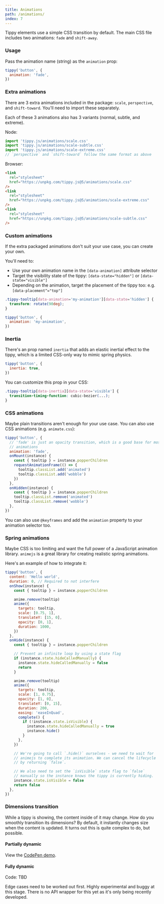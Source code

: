 ```yaml
---
title: Animations
path: /animations/
index: 7
---
```



Tippy elements use a simple CSS transition by default. The main CSS file
includes two animations: `fade` and `shift-away`.

### Usage

Pass the animation name (string) as the `animation` prop:

```js
tippy('button', {
  animation: 'fade',
})
```

### Extra animations

There are 3 extra animations included in the package: `scale`, `perspective`,
and `shift-toward`. You'll need to import these separately.

Each of these 3 animations also has 3 variants (normal, subtle, and extreme).

Node:

```js
import 'tippy.js/animations/scale.css'
import 'tippy.js/animations/scale-subtle.css'
import 'tippy.js/animations/scale-extreme.css'
// `perspective` and `shift-toward` follow the same format as above
```

Browser:

```html
<link
  rel="stylesheet"
  href="https://unpkg.com/tippy.js@5/animations/scale.css"
/>
<link
  rel="stylesheet"
  href="https://unpkg.com/tippy.js@5/animations/scale-extreme.css"
/>
<link
  rel="stylesheet"
  href="https://unpkg.com/tippy.js@5/animations/scale-subtle.css"
/>
```

### Custom animations

If the extra packaged animations don't suit your use case, you can create your
own.

You'll need to:

- Use your own animation name in the `[data-animation]` attribute selector
- Target the visibility state of the tippy: `[data-state="hidden"]` or
  `[data-state="visible"]`
- Depending on the animation, target the placement of the tippy too: e.g.
  `[data-placement^="top"]`

```css
.tippy-tooltip[data-animation='my-animation'][data-state='hidden'] {
  transform: rotate(90deg);
}
```

```js
tippy('button', {
  animation: 'my-animation',
})
```

### Inertia

There's an prop named `inertia` that adds an elastic inertial effect to the
tippy, which is a limited CSS-only way to mimic spring physics.

```js
tippy('button', {
  inertia: true,
})
```

You can customize this prop in your CSS:

```css
.tippy-tooltip[data-inertia][data-state='visible'] {
  transition-timing-function: cubic-bezier(...);
}
```

### CSS animations

Maybe plain transitions aren't enough for your use case. You can also use CSS
animations (e.g. `animate.css`):

```js
tippy('button', {
  // 'fade' is just an opacity transition, which is a good base for most
  // animations
  animation: 'fade',
  onMount(instance) {
    const { tooltip } = instance.popperChildren
    requestAnimationFrame(() => {
      tooltip.classList.add('animated')
      tooltip.classList.add('wobble')
    })
  },
  onHidden(instance) {
    const { tooltip } = instance.popperChildren
    tooltip.classList.remove('animated')
    tooltip.classList.remove('wobble')
  },
})
```

You can also use `@keyframes` and add the `animation` property to your animation
selector too.

### Spring animations

Maybe CSS is too limiting and want the full power of a JavaScript animation
library. `animejs` is a great library for creating realistic spring animations.

Here's an example of how to integrate it:

```js
tippy('button', {
  content: 'Hello world',
  duration: 0, // Required to not interfere
  onShow(instance) {
    const { tooltip } = instance.popperChildren

    anime.remove(tooltip)
    anime({
      targets: tooltip,
      scale: [0.75, 1],
      translateY: [15, 0],
      opacity: [0, 1],
      duration: 1000,
    })
  },
  onHide(instance) {
    const { tooltip } = instance.popperChildren

    // Prevent an infinite loop by using a state flag
    if (instance.state.hideCalledManually) {
      instance.state.hideCalledManually = false
      return
    }

    anime.remove(tooltip)
    anime({
      targets: tooltip,
      scale: [1, 0.75],
      opacity: [1, 0],
      translateY: [0, 15],
      duration: 200,
      easing: 'easeInQuad',
      complete() {
        if (!instance.state.isVisible) {
          instance.state.hideCalledManually = true
          instance.hide()
        }
      },
    })

    // We're going to call `.hide()` ourselves - we need to wait for
    // animejs to complete its animation. We can cancel the lifecycle
    // by returning `false`.

    // We also need to set the `isVisible` state flag to `false`
    // manually so the instance knows the tippy is currently hiding.
    instance.state.isVisible = false
    return false
  },
})
```

### Dimensions transition

While a tippy is showing, the content inside of it may change. How do you
smoothly transition its dimensions? By default, it instantly changes size when
the content is updated. It turns out this is quite complex to do, but possible.

#### Partially dynamic

View the [CodePen demo](https://codepen.io/atomiks/pen/LgjMbW).

#### Fully dynamic

<Demo>
  <DimensionsTransition />
</Demo>

Code: TBD

Edge cases need to be worked out first. Highly experimental and buggy at this
stage. There is no API wrapper for this yet as it's only being recently
developed.
